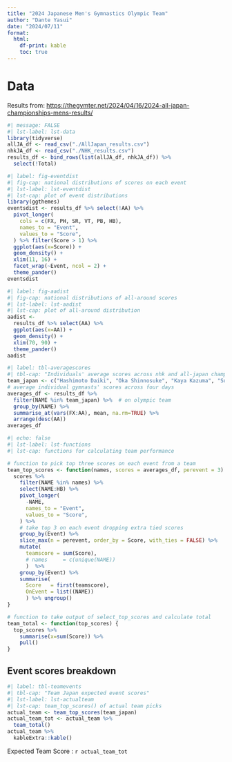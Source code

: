 ```yaml
---
title: "2024 Japanese Men's Gymnastics Olympic Team"
author: "Dante Yasui"
date: "2024/07/11"
format:
  html:
    df-print: kable
    toc: true
---
```


# Data

Results from: <https://thegymter.net/2024/04/16/2024-all-japan-championships-mens-results/>
```r
#| message: FALSE
#| lst-label: lst-data
library(tidyverse)
allJA_df <- read_csv("./AllJapan_results.csv")
nhkJA_df <- read_csv("./NHK_results.csv")
results_df <- bind_rows(list(allJA_df, nhkJA_df)) %>% 
  select(!Total)
```
```r
#| label: fig-eventdist
#| fig-cap: national distributions of scores on each event
#| lst-label: lst-eventdist
#| lst-cap: plot of event distributions
library(ggthemes)
eventsdist <- results_df %>% select(!AA) %>%
  pivot_longer(
    cols = c(FX, PH, SR, VT, PB, HB),
    names_to = "Event",
    values_to = "Score",
  ) %>% filter(Score > 1) %>%
  ggplot(aes(x=Score)) +
  geom_density() +
  xlim(11, 16) +
  facet_wrap(~Event, ncol = 2) +
  theme_pander()
eventsdist
```

```r
#| label: fig-aadist
#| fig-cap: national distributions of all-around scores
#| lst-label: lst-aadist
#| lst-cap: plot of all-around distribution
aadist <- 
  results_df %>% select(AA) %>%
  ggplot(aes(x=AA)) +
  geom_density() +
  xlim(70, 90) +
  theme_pander()
aadist
```

```r
#| label: tbl-averagescores
#| tbl-cap: "Individuals' average scores across nhk and all-japan championships"
team_japan <- c("Hashimoto Daiki", "Oka Shinnosuke", "Kaya Kazuma", "Sugino Takaaki", "Tanigawa Wataru")
# average individual gymnasts' scores across four days
averages_df <- results_df %>% 
  filter(NAME %in% team_japan) %>%  # on olympic team
  group_by(NAME) %>% 
  summarise_at(vars(FX:AA), mean, na.rm=TRUE) %>% 
  arrange(desc(AA))
averages_df
```


```r
#| echo: false
#| lst-label: lst-functions
#| lst-cap: functions for calculating team performance

# function to pick top three scores on each event from a team
team_top_scores <- function(names, scores = averages_df, perevent = 3) {
  scores %>% 
    filter(NAME %in% names) %>%
    select(NAME:HB) %>% 
    pivot_longer(
      -NAME,
      names_to = "Event",
      values_to = "Score",
    ) %>% 
    # take top 3 on each event dropping extra tied scores
    group_by(Event) %>% 
    slice_max(n = perevent, order_by = Score, with_ties = FALSE) %>% 
    mutate(
      teamscore = sum(Score),
      # names     = c(unique(NAME))
      )  %>%
    group_by(Event) %>% 
    summarise(
      Score   = first(teamscore),
      OnEvent = list((NAME))
      ) %>% ungroup()
}

# function to take output of select_top_scores and calculate total
team_total <- function(top_scores) {
  top_scores %>% 
    summarise(x=sum(Score)) %>% 
    pull()
}

```

## Event scores breakdown
```r
#| label: tbl-teamevents
#| tbl-cap: "Team Japan expected event scores"
#| lst-label: lst-actualteam
#| lst-cap: team_top_scores() of actual team picks
actual_team <- team_top_scores(team_japan)
actual_team_tot <- actual_team %>% 
  team_total()
actual_team %>% 
  kableExtra::kable()
```

Expected Team Score : `r actual_team_tot`